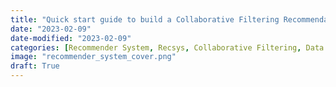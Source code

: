 ```yaml
---
title: "Quick start guide to build a Collaborative Filtering Recommendation System with implicit library in 4 steps"
date: "2023-02-09"
date-modified: "2023-02-09"
categories: [Recommender System, Recsys, Collaborative Filtering, Data Science]
image: "recommender_system_cover.png"
draft: True
---
```


